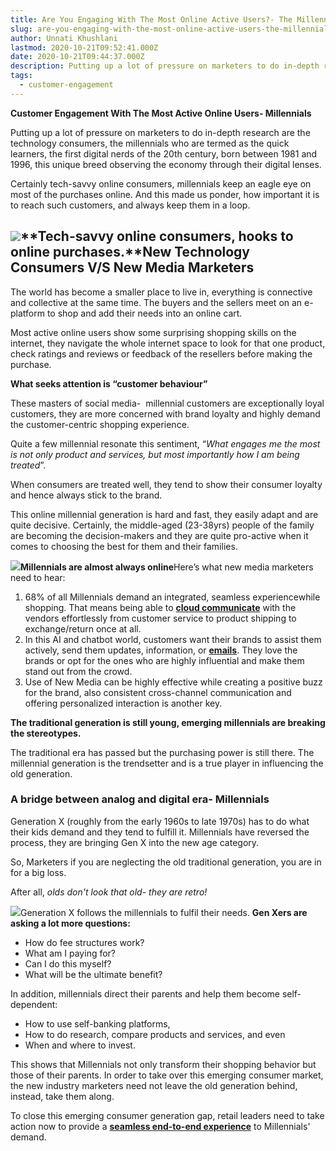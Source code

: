 ```yaml
---
title: Are You Engaging With The Most Online Active Users?- The Millennials
slug: are-you-engaging-with-the-most-online-active-users-the-millennials
author: Unnati Khushlani
lastmod: 2020-10-21T09:52:41.000Z
date: 2020-10-21T09:44:37.000Z
description: Putting up a lot of pressure on marketers to do in-depth research are the technology consumers, the millennials who are termed as the quick learners, the first digital nerds of the 20th century, born between 1981 and 1996, this unique breed observing the economy through their digital lenses.
tags:
  - customer-engagement
---
```


**Customer Engagement With The Most Active Online Users- Millennials**  


Putting up a lot of pressure on marketers to do in-depth research are the technology consumers, the millennials who are termed as the quick learners, the first digital nerds of the 20th century, born between 1981 and 1996, this unique breed observing the economy through their digital lenses.   


Certainly tech-savvy online consumers, millennials keep an eagle eye on most of the purchases online. And this made us ponder, how important it is to reach such customers, and always keep them in a loop.  


![](https://images-msg91.s3.ap-south-1.amazonaws.com/2020/10/giphy--1-.gif)**Tech-savvy online consumers, hooks to online purchases.**New Technology Consumers V/S New Media Marketers
------------------------------------------------

The world has become a smaller place to live in, everything is connective and collective at the same time. The buyers and the sellers meet on an e-platform to shop and add their needs into an online cart.  


Most active online users show some surprising shopping skills on the internet, they navigate the whole internet space to look for that one product, check ratings and reviews or feedback of the resellers before making the purchase.

**What seeks attention is “customer behaviour”**

These masters of social media-  millennial customers are exceptionally loyal customers, they are more concerned with brand loyalty and highly demand the customer-centric shopping experience.    


Quite a few millennial resonate this sentiment, “*What engages me the most is not only product and services, but most importantly how I am being treated*”.  


When consumers are treated well, they tend to show their consumer loyalty and hence always stick to the brand.  


This online millennial generation is hard and fast, they easily adapt and are quite decisive. Certainly, the middle-aged (23-38yrs) people of the family are becoming the decision-makers and they are quite pro-active when it comes to choosing the best for them and their families.

![](https://images-msg91.s3.ap-south-1.amazonaws.com/2020/10/60-1.jpg)**Millennials are almost always online**Here’s what new media marketers need to hear:  


1. 68% of all Millennials demand an integrated, seamless experiencewhile shopping. That means being able to [**cloud communicate**](http://www.msg91.com) with the vendors effortlessly from customer service to product shipping to exchange/return once at all.
2. In this AI and chatbot world, customers want their brands to assist them actively, send them updates, information, or [**emails**](https://msg91.com/transactional-email/). They love the brands or opt for the ones who are highly influential and make them stand out from the crowd.
3. Use of New Media can be highly effective while creating a positive buzz for the brand, also consistent cross-channel communication and offering personalized interaction is another key.

**The traditional generation is still young, emerging millennials are breaking the stereotypes.**

The traditional era has passed but the purchasing power is still there. The millennial generation is the trendsetter and is a true player in influencing the old generation.  


### A bridge between analog and digital era- Millennials

Generation X (roughly from the early 1960s to late 1970s) has to do what their kids demand and they tend to fulfill it. Millennials have reversed the process, they are bringing Gen X into the new age category.

So, Marketers if you are neglecting the old traditional generation, you are in for a big loss.

After all, *olds don't look that old- they are retro!*  


![](https://images-msg91.s3.ap-south-1.amazonaws.com/2020/10/tenor.gif)Generation X follows the millennials to fulfil their needs. **Gen Xers are asking a lot more questions:**  

* How do fee structures work?
* What am I paying for?
* Can I do this myself?
* What will be the ultimate benefit?

In addition, millennials direct their parents and help them become self-dependent:

* How to use self-banking platforms,
* How to do research, compare products and services, and even
* When and where to invest.

This shows that Millennials not only transform their shopping behavior but those of their parents. In order to take over this emerging consumer market, the new industry marketers need not leave the old generation behind, instead, take them along.  


To close this emerging consumer generation gap, retail leaders need to take action now to provide a [**seamless end-to-end experience**](https://msg91.com/) to Millennials' demand.

